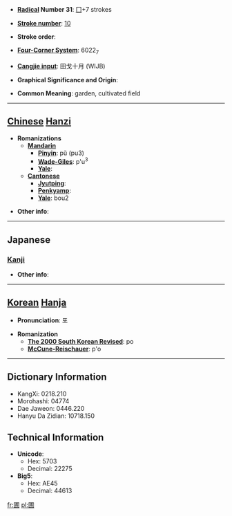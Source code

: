 * '''[[Wiktionary:Chinese radical index| Radical]] Number 31''': [[Wiktionary:Chinese radical index 囗|囗]]+7 strokes

* '''[[Wiktionary:Chinese total strokes index|Stroke number]]''': [[Wiktionary:Chinese total strokes index 10|10]]

* '''Stroke order''': 

* '''[[Wiktionary:Chinese four corner index|Four-Corner System]]''': 6022<sub>7</sub>

* '''[[Wiktionary:Chinese Cangjie index|Cangjie input]]''': 田戈十月 (WIJB)

* '''Graphical Significance and Origin''': 

* '''Common Meaning''': garden, cultivated field

----

== [[Chinese]] [[Hanzi]] ==

* '''Romanizations'''
** '''[[Mandarin]]'''
*** '''[[Pinyin]]''': pǔ (pu3)
*** '''[[Wade-Giles]]''': p'u<sup>3</sup>
*** '''[[Yale]]''': 
** '''[[Cantonese]]'''
*** '''[[Jyutping]]''':
*** '''[[Penkyamp]]''': 
*** '''[[Yale]]''': bou2

* '''Other info''': 

----

==Japanese==
===[[Kanji]]===
{{kanji|on readings=[[ほ]] (ho)
|kun readings=[[はたけ]] (hatake)
}}

* '''Other info''':  

----

== [[Korean]] [[Hanja]] ==

* '''Pronunciation''': 포

* '''Romanization'''
** '''[[The 2000 South Korean Revised Romanization|The 2000 South Korean Revised]]''': po
** '''[[McCune-Reischauer]]''': p'o

----

== Dictionary Information ==

* KangXi: 0218.210
* Morohashi: 04774
* Dae Jaweon: 0446.220
* Hanyu Da Zidian: 10718.150

== Technical Information ==

* '''Unicode''':
** Hex: 5703
** Decimal: 22275
* '''Big5''':
** Hex: AE45
** Decimal: 44613

[[fr:圃]]
[[pl:圃]]